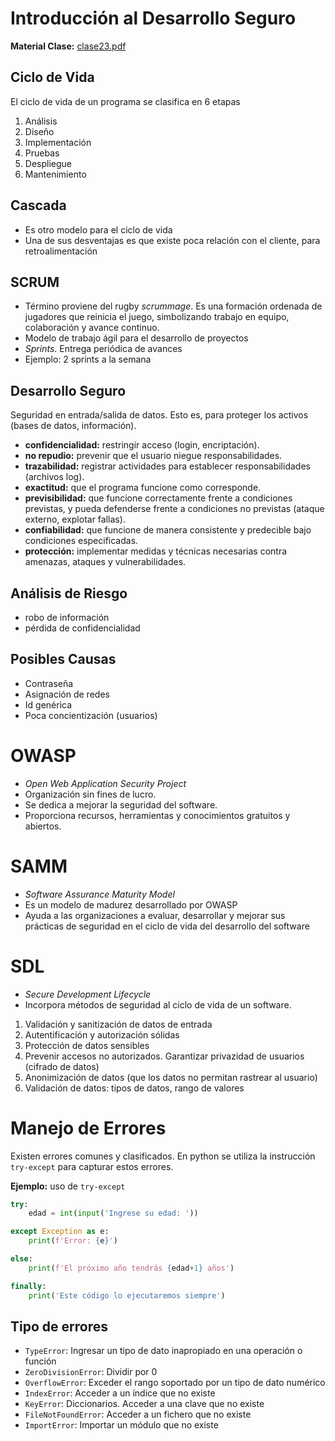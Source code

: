 # Introducción al Desarrollo Seguro
**Material Clase:** <a href="/ti3v11/docs/clase23.pdf" target="_blank" rel="noopener noreferrer">clase23.pdf</a>

## Ciclo de Vida

El ciclo de vida de un programa se clasifica en 6 etapas

1. Análisis
2. Diseño
3. Implementación
4. Pruebas
5. Despliegue
6. Mantenimiento

## Cascada

- Es otro modelo para el ciclo de vida
- Una de sus desventajas es que existe poca relación con el cliente, para retroalimentación

## SCRUM

- Término proviene del rugby *scrummage*. Es una formación ordenada de jugadores que reinicia el juego, simbolizando trabajo en equipo, colaboración y avance continuo.
- Modelo de trabajo ágil para el desarrollo de proyectos 
- *Sprints*. Entrega periódica de avances
- Ejemplo: 2 sprints a la semana

## Desarrollo Seguro

Seguridad en entrada/salida de datos. Esto es, para proteger los activos (bases de datos, información).

- **confidencialidad:** restringir acceso (login, encriptación).
- **no repudio:** prevenir que el usuario niegue responsabilidades.
- **trazabilidad:** registrar actividades para establecer responsabilidades (archivos log).
- **exactitud:** que el programa funcione como corresponde.
- **previsibilidad:** que funcione correctamente frente a condiciones previstas, y pueda defenderse frente a condiciones no previstas (ataque externo, explotar fallas).
- **confiabilidad:** que funcione de manera consistente y predecible bajo condiciones especificadas.
- **protección:** implementar medidas y técnicas necesarias contra amenazas, ataques y vulnerabilidades.

## Análisis de Riesgo

- robo de información
- pérdida de confidencialidad

## Posibles Causas
- Contraseña
- Asignación de redes
- Id genérica
- Poca concientización (usuarios)

# OWASP
- *Open Web Application Security Project*
- Organización sin fines de lucro.
- Se dedica a mejorar la seguridad del software.
- Proporciona recursos, herramientas y conocimientos gratuitos y abiertos.

# SAMM
- *Software Assurance Maturity Model*
- Es un modelo de madurez desarrollado por OWASP
- Ayuda a las organizaciones a evaluar, desarrollar y mejorar sus prácticas de seguridad en el ciclo de vida del desarrollo del software

# SDL
- *Secure Development Lifecycle*
- Incorpora métodos de seguridad al ciclo de vida de un software.

1. Validación y sanitización de datos de entrada
2. Autentificación y autorización sólidas
3. Protección de datos sensibles
4. Prevenir accesos no autorizados. Garantizar privazidad de usuarios (cifrado de datos)
5. Anonimización de datos (que los datos no permitan rastrear al usuario)
6. Validación de datos: tipos de datos, rango de valores

# Manejo de Errores

Existen errores comunes y clasificados. En python se utiliza la instrucción `try-except` para capturar estos errores.

**Ejemplo:** uso de `try-except`

```python
try:
	edad = int(input('Ingrese su edad: '))

except Exception as e:
	print(f'Error: {e}')

else:
	print(f'El próximo año tendrás {edad+1} años')

finally:
	print('Este código lo ejecutaremos siempre')
```

## Tipo de errores

- `TypeError`: Ingresar un tipo de dato inapropiado en una operación o función 
- `ZeroDivisionError`: Dividir por 0
- `OverflowError`: Exceder el rango soportado por un tipo de dato numérico
- `IndexError`: Acceder a un índice que no existe
- `KeyError`: Diccionarios. Acceder a una clave que no existe
- `FileNotFoundError`: Acceder a un fichero que no existe
- `ImportError`: Importar un módulo que no existe